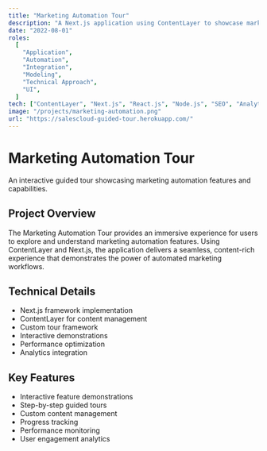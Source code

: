 ```yaml
---
title: "Marketing Automation Tour"
description: "A Next.js application using ContentLayer to showcase marketing automation features, with a focus on integration and user experience."
date: "2022-08-01"
roles:
  [
    "Application",
    "Automation",
    "Integration",
    "Modeling",
    "Technical Approach",
    "UI",
  ]
tech: ["ContentLayer", "Next.js", "React.js", "Node.js", "SEO", "Analytics"]
image: "/projects/marketing-automation.png"
url: "https://salescloud-guided-tour.herokuapp.com/"
---
```


# Marketing Automation Tour

An interactive guided tour showcasing marketing automation features and capabilities.

## Project Overview

The Marketing Automation Tour provides an immersive experience for users to explore and understand marketing automation features. Using ContentLayer and Next.js, the application delivers a seamless, content-rich experience that demonstrates the power of automated marketing workflows.

## Technical Details

- Next.js framework implementation
- ContentLayer for content management
- Custom tour framework
- Interactive demonstrations
- Performance optimization
- Analytics integration

## Key Features

- Interactive feature demonstrations
- Step-by-step guided tours
- Custom content management
- Progress tracking
- Performance monitoring
- User engagement analytics
